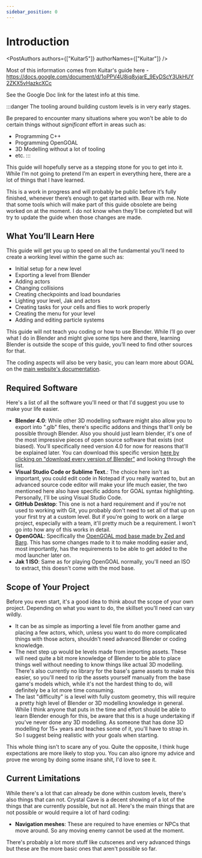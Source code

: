 ```yaml
---
sidebar_position: 0
---
```


# Introduction

<PostAuthors authors={["Kuitar5"]} authorNames={["Kuitar"]} />

Most of this information comes from Kuitar's guide here - https://docs.google.com/document/d/1oPPV4U8iq8yjarE_9EyDScY3UkHUY2ZKX5vHazkcXCc

See the Google Doc link for the latest info at this time.

:::danger
The tooling around building custom levels is in very early stages.

Be prepared to encounter many situations where you won't be able to do certain things without _significant_ effort in areas such as:

- Programming C++
- Programming OpenGOAL
- 3D Modelling without a lot of tooling
- etc.
  :::

This guide will hopefully serve as a stepping stone for you to get into it. While I’m not going to pretend I’m an expert in everything here, there are a lot of things that I have learned.

This is a work in progress and will probably be public before it’s fully finished, whenever there’s enough to get started with. Bear with me.
Note that some tools which will make part of this guide obsolete are being worked on at the moment. I do not know when they’ll be completed but will try to update the guide when those changes are made.

## What You’ll Learn Here

This guide will get you up to speed on all the fundamental you’ll need to create a working level within the game such as:

- Initial setup for a new level
- Exporting a level from Blender
- Adding actors
- Changing collisions
- Creating checkpoints and load boundaries
- Lighting your level, Jak and actors
- Creating tasks for your cells and flies to work properly
- Creating the menu for your level
- Adding and editing particle systems

This guide will not teach you coding or how to use Blender. While I’ll go over what I do in Blender and might give some tips here and there, learning Blender is outside the scope of this guide, you’ll need to find other sources for that.

The coding aspects will also be very basic, you can learn more about GOAL on the [main website's documentation](https://opengoal.dev/docs/reference/).

## Required Software

Here's a list of all the software you'll need or that I'd suggest you use to make your life easier.

- **Blender 4.0**: While other 3D modelling software might also allow you to export into ".glb" files, there's specific addons and things that'll only be possible through Blender. Also you should just learn blender, it's one of the most impressive pieces of open source software that exists (not biased). You'll specifically need version 4.0 for now for reasons that'll be explained later. You can download this specific version [here by clicking on "download every version of Blender"](https://www.blender.org/download/previous-versions/) and looking through the list.
- **Visual Studio Code or Sublime Text.**: The choice here isn't as important, you could edit code in Notepad if you really wanted to, but an advanced source code editor will make your life much easier, the two mentioned here also have specific addons for GOAL syntax highlighting. Personally, I'll be using Visual Studio Code.
- **GitHub Desktop**: This one is not a hard requirement and if you're not used to working with Git, you probably don't need to set all of that up on your first try at a custom level. But if you're going to work on a large project, especially with a team, it'll pretty much be a requirement. I won't go into how any of this works in detail.
- **OpenGOAL**: Specifically the [OpenGOAL mod base made by Zed and Barg](https://jakmods.dev/modbaseRedirect.html). This has some changes made to it to make modding easier and, most importantly, has the requirements to be able to get added to the mod launcher later on.
- **Jak 1 ISO**: Same as for playing OpenGOAL normally, you'll need an ISO to extract, this doesn't come with the mod base.

## Scope of Your Project

Before you even start, it's a good idea to think about the scope of your own project. Depending on what you want to do, the skillset you'll need can vary wildly.

- It can be as simple as importing a level file from another game and placing a few actors, which, unless you want to do more complicated things with those actors, shouldn't need advanced Blender or coding knowledge.
- The next step up would be levels made from importing assets. These will need quite a bit more knowledge of Blender to be able to place things well without needing to know things like actual 3D modelling. There's also currently no library for the base's game assets to make this easier, so you'll need to rip the assets yourself manually from the base game's models which, while it's not the hardest thing to do, will definitely be a lot more time consuming.
- The last "difficulty" is a level with fully custom geometry, this will require a pretty high level of Blender or 3D modelling knowledge in general. While I think anyone that puts in the time and effort should be able to learn Blender enough for this, be aware that this is a huge undertaking if you've never done any 3D modelling. As someone that has done 3D modelling for 15+ years and teaches some of it, you'll have to strap in. So I suggest being realistic with your goals when starting.

This whole thing isn't to scare any of you. Quite the opposite, I think huge expectations are more likely to stop you. You can also ignore my advice and prove me wrong by doing some insane shit, I'd love to see it.

## Current Limitations

While there's a lot that can already be done within custom levels, there's also things that can not. Crystal Cave is a decent showing of a lot of the things that are currently possible, but not all. Here's the main things that are not possible or would require a lot of hard coding:

- **Navigation meshes**: These are required to have enemies or NPCs that move around. So any moving enemy cannot be used at the moment.

There's probably a lot more stuff like cutscenes and very advanced things but these are the more basic ones that aren't possible so far.
